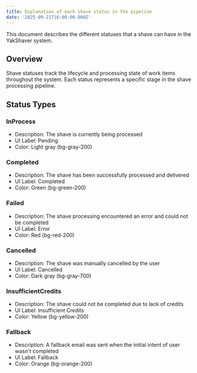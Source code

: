 ```yaml
---
title: Explanation of each shave status in the pipeline
date: '2025-09-21T16:00:00.000Z'
---
```


This document describes the different statuses that a shave can have in the YakShaver system.

## Overview

Shave statuses track the lifecycle and processing state of work items throughout the system. Each status represents a specific stage in the shave processing pipeline.

## Status Types

### InProcess

* Description: The shave is currently being processed
* UI Label: Pending
* Color: Light gray (bg-gray-200)

### Completed

* Description: The shave has been successfully processed and delivered
* UI Label: Completed
* Color: Green (bg-green-200)

### Failed

* Description: The shave processing encountered an error and could not be completed
* UI Label: Error
* Color: Red (bg-red-200)

### Cancelled

* Description: The shave was manually cancelled by the user
* UI Label: Cancelled
* Color: Dark gray (bg-gray-700)

### InsufficientCredits

* Description: The shave could not be completed due to lack of credits
* UI Label: Insufficient Credits
* Color: Yellow (bg-yellow-200)

### Fallback

* Description: A fallback email was sent when the initial intent of user wasn't completed
* UI Label: Fallback
* Color: Orange (bg-orange-200)
